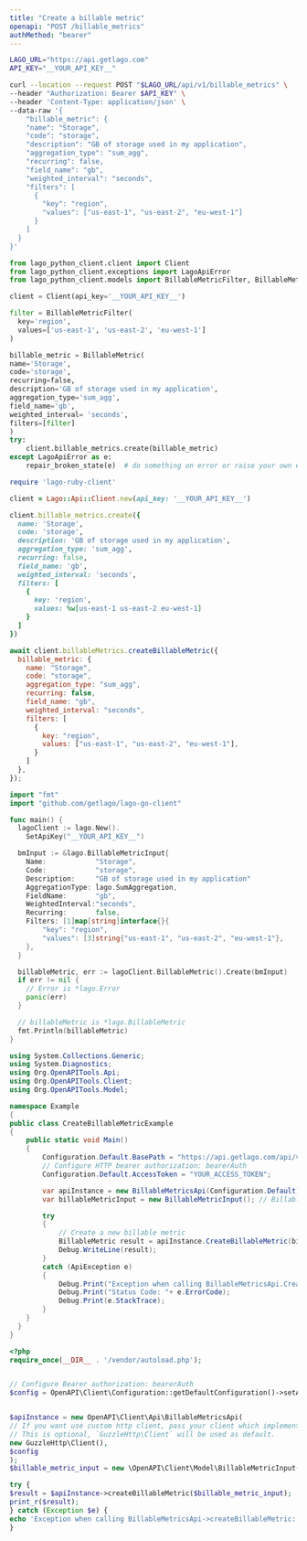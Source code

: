 ```yaml
---
title: "Create a billable metric"
openapi: "POST /billable_metrics"
authMethod: "bearer"
---
```


<RequestExample>

```bash cURL
LAGO_URL="https://api.getlago.com"
API_KEY="__YOUR_API_KEY__"

curl --location --request POST "$LAGO_URL/api/v1/billable_metrics" \
--header "Authorization: Bearer $API_KEY" \
--header 'Content-Type: application/json' \
--data-raw '{
    "billable_metric": {
    "name": "Storage",
    "code": "storage",
    "description": "GB of storage used in my application",
    "aggregation_type": "sum_agg",
    "recurring": false,
    "field_name": "gb",
    "weighted_interval": "seconds",
    "filters": [
      {
        "key": "region",
        "values": ["us-east-1", "us-east-2", "eu-west-1"]
      }
    ]
  }
}'
```

```python Python
from lago_python_client.client import Client
from lago_python_client.exceptions import LagoApiError
from lago_python_client.models import BillableMetricFilter, BillableMetric

client = Client(api_key='__YOUR_API_KEY__')

filter = BillableMetricFilter(
  key='region',
  values=['us-east-1', 'us-east-2', 'eu-west-1']
)

billable_metric = BillableMetric(
name='Storage',
code='storage',
recurring=false,
description='GB of storage used in my application',
aggregation_type='sum_agg',
field_name='gb',
weighted_interval= 'seconds',
filters=[filter]
)
try:
    client.billable_metrics.create(billable_metric)
except LagoApiError as e:
    repair_broken_state(e)  # do something on error or raise your own exception
```

```ruby Ruby
require 'lago-ruby-client'

client = Lago::Api::Client.new(api_key: '__YOUR_API_KEY__')

client.billable_metrics.create({
  name: 'Storage',
  code: 'storage',
  description: 'GB of storage used in my application',
  aggregation_type: 'sum_agg',
  recurring: false,
  field_name: 'gb',
  weighted_interval: 'seconds',
  filters: [
    {
      key: 'region',
      values: %w[us-east-1 us-east-2 eu-west-1]
    }
  ]
})
```

```js Javascript
await client.billableMetrics.createBillableMetric({
  billable_metric: {
    name: "Storage",
    code: "storage",
    aggregation_type: "sum_agg",
    recurring: false,
    field_name: "gb",
    weighted_interval: "seconds",
    filters: [
      {
        key: "region",
        values: ["us-east-1", "us-east-2", "eu-west-1"],
      }
    ]
  },
});
```

```go Go
import "fmt"
import "github.com/getlago/lago-go-client"

func main() {
  lagoClient := lago.New().
    SetApiKey("__YOUR_API_KEY__")

  bmInput := &lago.BillableMetricInput{
    Name:            "Storage",
    Code:            "storage",
    Description:     "GB of storage used in my application"
    AggregationType: lago.SumAggregation,
    FieldName:       "gb",
    WeightedInterval:"seconds",
    Recurring:       false,
    Filters: [1]map[string]interface{}{
        "key": "region",
        "values": [3]string{"us-east-1", "us-east-2", "eu-west-1"},
    },
  }

  billableMetric, err := lagoClient.BillableMetric().Create(bmInput)
  if err != nil {
    // Error is *lago.Error
    panic(err)
  }

  // billableMetric is *lago.BillableMetric
  fmt.Println(billableMetric)
}
```

```csharp C#
using System.Collections.Generic;
using System.Diagnostics;
using Org.OpenAPITools.Api;
using Org.OpenAPITools.Client;
using Org.OpenAPITools.Model;

namespace Example
{
public class CreateBillableMetricExample
{
    public static void Main()
    {
        Configuration.Default.BasePath = "https://api.getlago.com/api/v1";
        // Configure HTTP bearer authorization: bearerAuth
        Configuration.Default.AccessToken = "YOUR_ACCESS_TOKEN";

        var apiInstance = new BillableMetricsApi(Configuration.Default);
        var billableMetricInput = new BillableMetricInput(); // BillableMetricInput | Billable metric payload

        try
        {
            // Create a new billable metric
            BillableMetric result = apiInstance.CreateBillableMetric(billableMetricInput);
            Debug.WriteLine(result);
        }
        catch (ApiException e)
        {
            Debug.Print("Exception when calling BillableMetricsApi.CreateBillableMetric: " + e.Message );
            Debug.Print("Status Code: "+ e.ErrorCode);
            Debug.Print(e.StackTrace);
        }
    }
  }
}
```

```php PHP
<?php
require_once(__DIR__ . '/vendor/autoload.php');


// Configure Bearer authorization: bearerAuth
$config = OpenAPI\Client\Configuration::getDefaultConfiguration()->setAccessToken('YOUR_ACCESS_TOKEN');


$apiInstance = new OpenAPI\Client\Api\BillableMetricsApi(
// If you want use custom http client, pass your client which implements `GuzzleHttp\ClientInterface`.
// This is optional, `GuzzleHttp\Client` will be used as default.
new GuzzleHttp\Client(),
$config
);
$billable_metric_input = new \OpenAPI\Client\Model\BillableMetricInput(); // \OpenAPI\Client\Model\BillableMetricInput | Billable metric payload

try {
$result = $apiInstance->createBillableMetric($billable_metric_input);
print_r($result);
} catch (Exception $e) {
echo 'Exception when calling BillableMetricsApi->createBillableMetric: ', $e->getMessage(), PHP_EOL;
}
```

</RequestExample>
